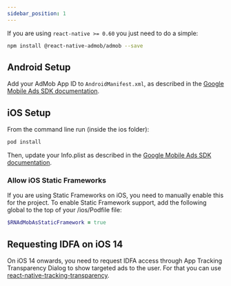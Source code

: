 ```yaml
---
sidebar_position: 1
---
```


If you are using `react-native >= 0.60` you just need to do a simple:

```bash npm2yarn
npm install @react-native-admob/admob --save
```

## Android Setup

Add your AdMob App ID to `AndroidManifest.xml`, as described in the [Google Mobile Ads SDK documentation](https://developers.google.com/admob/android/quick-start#configure_your_app).

## iOS Setup

From the command line run (inside the ios folder):

```bash
pod install
```

Then, update your Info.plist as described in the [Google Mobile Ads SDK documentation](https://developers.google.com/admob/ios/quick-start#update_your_infoplist).

### Allow iOS Static Frameworks

If you are using Static Frameworks on iOS, you need to manually enable this for the project. To enable Static Framework support, add the following global to the top of your /ios/Podfile file:

```ruby
$RNAdMobAsStaticFramework = true
```

## Requesting IDFA on iOS 14

On iOS 14 onwards, you need to request IDFA access through App Tracking Transparency Dialog to show targeted ads to the user. For that you can use [react-native-tracking-transparency](https://github.com/mrousavy/react-native-tracking-transparency).
